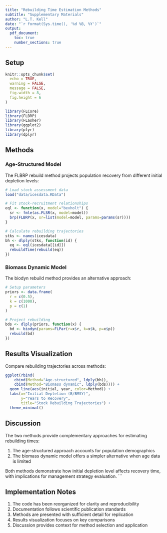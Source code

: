 ```yaml
---
title: "Rebuilding Time Estimation Methods"
subtitle: "Supplementary Materials"
author: "L.T. Kell"
date: "`r format(Sys.time(), '%d %B, %Y')`"
output:
  pdf_document:
    toc: true
    number_sections: true
---
```


## Setup

```r
knitr::opts_chunk$set(
  echo = TRUE,
  warning = FALSE,
  message = FALSE,
  fig.width = 8,
  fig.height = 6
)

library(FLCore)
library(FLBRP)
library(FLasher)
library(ggplot2)
library(plyr)
library(dplyr)
```

## Methods

### Age-Structured Model

The FLBRP rebuild method projects population recovery from different initial depletion levels:

```r
# Load stock assessment data
load("data/icesdata.RData")

# Fit stock-recruitment relationships
eql <- function(x, model="bevholt") {
  sr <- fmle(as.FLSR(x, model=model))
  brp(FLBRP(x, sr=list(model=model, params=params(sr))))
}

# Calculate rebuilding trajectories
stks <- names(icesdata)
bh <- dlply(stks, function(id) {
  eq <- eql(icesdata[[id]])
  rebuildTime(rebuild(eq))
})
```

### Biomass Dynamic Model 

The biodyn rebuild method provides an alternative approach:

```r
# Setup parameters
priors <- data.frame(
  r = c(0.5),
  k = c(1000),
  p = c(1)
)

# Project rebuilding
bds <- dlply(priors, function(x) {
  bd <- biodyn(params=FLPar(r=x$r, k=x$k, p=x$p))
  rebuild(bd)
})
```

## Results Visualization

Compare rebuilding trajectories across methods:

```r
ggplot(rbind(
    cbind(Method="Age-structured", ldply(bh)),
    cbind(Method="Biomass dynamic", ldply(bds)))) +
  geom_line(aes(initial, year, color=Method)) +
  labs(x="Initial Depletion (B/BMSY)", 
       y="Years to Recovery",
       title="Stock Rebuilding Trajectories") +
  theme_minimal()
```

## Discussion

The two methods provide complementary approaches for estimating rebuilding times:

1. The age-structured approach accounts for population demographics
2. The biomass dynamic model offers a simpler alternative when age data is limited

Both methods demonstrate how initial depletion level affects recovery time, with implications for management strategy evaluation.
```

## Implementation Notes

1. The code has been reorganized for clarity and reproducibility
2. Documentation follows scientific publication standards
3. Methods are presented with sufficient detail for replication
4. Results visualization focuses on key comparisons
5. Discussion provides context for method selection and application

